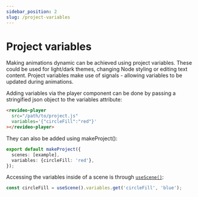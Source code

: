 ```yaml
---
sidebar_position: 2
slug: /project-variables
---
```


# Project variables

Making animations dynamic can be achieved using project variables. These could
be used for light/dark themes, changing Node styling or editing text content.
Project variables make use of signals - allowing variables to be updated during
animations.

Adding variables via the player component can be done by passing a stringified
json object to the variables attribute:

```html
<revideo-player
  src="/path/to/project.js"
  variables='{"circleFill":"red"}'
></revideo-player>
```

They can also be added using makeProject():

```ts
export default makeProject({
  scenes: [example],
  variables: {circleFill: 'red'},
});
```

Accessing the variables inside of a scene is through
[`useScene()`](/api/core/utils#useScene):

```ts
const circleFill = useScene().variables.get('circleFill', 'blue');
```
